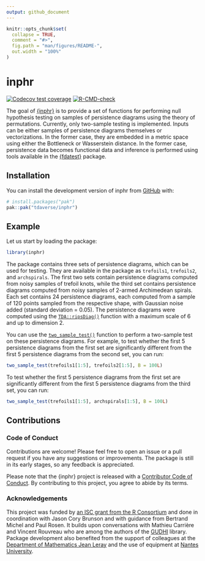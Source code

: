 ```yaml
---
output: github_document
---
```


<!-- README.md is generated from README.Rmd. Please edit that file -->

```r
knitr::opts_chunk$set(
  collapse = TRUE,
  comment = "#>",
  fig.path = "man/figures/README-",
  out.width = "100%"
)
```

# inphr

<!-- badges: start -->
[![Codecov test coverage](https://codecov.io/gh/tdaverse/inphr/graph/badge.svg)](https://app.codecov.io/gh/tdaverse/inphr)
[![R-CMD-check](https://github.com/tdaverse/inphr/actions/workflows/R-CMD-check.yaml/badge.svg)](https://github.com/tdaverse/inphr/actions/workflows/R-CMD-check.yaml)
<!-- badges: end -->

The goal of [{inphr}](https://tdaverse.github.io/inphr/) is to provide a set of
functions for performing null hypothesis testing on samples of persistence
diagrams using the theory of permutations. Currently, only two-sample testing is
implemented. Inputs can be either samples of persistence diagrams themselves or
vectorizations. In the former case, they are embedded in a metric space using
either the Bottleneck or Wasserstein distance. In the former case, persistence
data becomes functional data and inference is performed using tools available in
the [{fdatest}](https://permaverse.github.io/fdatest/) package.

## Installation

You can install the development version of inphr from
[GitHub](https://github.com/) with:

``` r
# install.packages("pak")
pak::pak("tdaverse/inphr")
```

## Example

Let us start by loading the package:

```r
library(inphr)
```

The package contains three sets of persistence diagrams, which can be used for
testing. They are available in the package as `trefoils1`, `trefoils2`, and
`archspirals`. The first two sets contain persistence diagrams computed from
noisy samples of trefoil knots, while the third set contains persistence
diagrams computed from noisy samples of 2-armed Archimedean spirals. Each set
contains 24 persistence diagrams, each computed from a sample of 120 points
sampled from the respective shape, with Gaussian noise added (standard deviation
= 0.05). The persistence diagrams were computed using the
[`TDA::ripsDiag()`](https://www.rdocumentation.org/packages/TDA/versions/1.9.1/topics/ripsDiag)
function with a maximum scale of 6 and up to dimension 2.

You can use the
[`two_sample_test()`](https://tdaverse.github.io/inphr/reference/two_sample_test.html)
function to perform a two-sample test on these persistence diagrams. For
example, to test whether the first 5 persistence diagrams from the first set are
significantly different from the first 5 persistence diagrams from the second
set, you can run:

```r
two_sample_test(trefoils1[1:5], trefoils2[1:5], B = 100L)
```

To test whether the first 5 persistence diagrams from the first set are
significantly different from the first 5 persistence diagrams from the third
set, you can run:

```r
two_sample_test(trefoils1[1:5], archspirals[1:5], B = 100L)
```

## Contributions

### Code of Conduct

Contributions are welcome! Please feel free to open an issue or a pull request
if you have any suggestions or improvements. The package is still in its early
stages, so any feedback is appreciated.

Please note that the {inphr} project is released with a [Contributor Code of
Conduct](https://contributor-covenant.org/version/2/1/CODE_OF_CONDUCT.html). By
contributing to this project, you agree to abide by its terms.

### Acknowledgements

This project was funded by [an ISC grant from the R
Consortium](https://r-consortium.org/all-projects/2024-group-1.html#modular-interoperable-and-extensible-topological-data-analysis-in-r)
and done in coordination with Jason Cory Brunson and with guidance from Bertrand
Michel and Paul Rosen. It builds upon conversations with Mathieu Carrière and
Vincent Rouvreau who are among the authors of the
[GUDHI](https://gudhi.inria.fr) library. Package development also benefited
from the support of colleagues at the [Department of Mathematics Jean
Leray](https://www.math.sciences.univ-nantes.fr) and the use of equipment at
[Nantes University](https://english.univ-nantes.fr).
